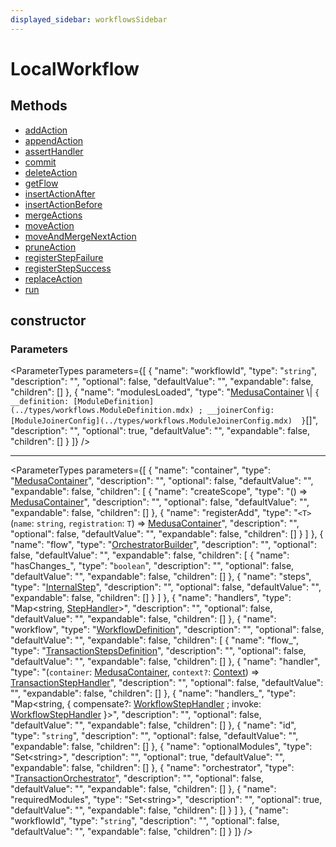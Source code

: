 ```yaml
---
displayed_sidebar: workflowsSidebar
---
```



# LocalWorkflow

## Methods

- [addAction](../../LocalWorkflow/methods/workflows.LocalWorkflow.addAction.mdx)
- [appendAction](../../LocalWorkflow/methods/workflows.LocalWorkflow.appendAction.mdx)
- [assertHandler](../../LocalWorkflow/methods/workflows.LocalWorkflow.assertHandler.mdx)
- [commit](../../LocalWorkflow/methods/workflows.LocalWorkflow.commit.mdx)
- [deleteAction](../../LocalWorkflow/methods/workflows.LocalWorkflow.deleteAction.mdx)
- [getFlow](../../LocalWorkflow/methods/workflows.LocalWorkflow.getFlow.mdx)
- [insertActionAfter](../../LocalWorkflow/methods/workflows.LocalWorkflow.insertActionAfter.mdx)
- [insertActionBefore](../../LocalWorkflow/methods/workflows.LocalWorkflow.insertActionBefore.mdx)
- [mergeActions](../../LocalWorkflow/methods/workflows.LocalWorkflow.mergeActions.mdx)
- [moveAction](../../LocalWorkflow/methods/workflows.LocalWorkflow.moveAction.mdx)
- [moveAndMergeNextAction](../../LocalWorkflow/methods/workflows.LocalWorkflow.moveAndMergeNextAction.mdx)
- [pruneAction](../../LocalWorkflow/methods/workflows.LocalWorkflow.pruneAction.mdx)
- [registerStepFailure](../../LocalWorkflow/methods/workflows.LocalWorkflow.registerStepFailure.mdx)
- [registerStepSuccess](../../LocalWorkflow/methods/workflows.LocalWorkflow.registerStepSuccess.mdx)
- [replaceAction](../../LocalWorkflow/methods/workflows.LocalWorkflow.replaceAction.mdx)
- [run](../../LocalWorkflow/methods/workflows.LocalWorkflow.run.mdx)

## constructor

### Parameters

<ParameterTypes parameters={[
  {
    "name": "workflowId",
    "type": "`string`",
    "description": "",
    "optional": false,
    "defaultValue": "",
    "expandable": false,
    "children": []
  },
  {
    "name": "modulesLoaded",
    "type": "[MedusaContainer](../types/workflows.MedusaContainer.mdx) \\| ``{ __definition: [ModuleDefinition](../types/workflows.ModuleDefinition.mdx) ; __joinerConfig: [ModuleJoinerConfig](../types/workflows.ModuleJoinerConfig.mdx)  }``[]",
    "description": "",
    "optional": true,
    "defaultValue": "",
    "expandable": false,
    "children": []
  }
]} />

___

<ParameterTypes parameters={[
  {
    "name": "container",
    "type": "[MedusaContainer](../types/workflows.MedusaContainer.mdx)",
    "description": "",
    "optional": false,
    "defaultValue": "",
    "expandable": false,
    "children": [
      {
        "name": "createScope",
        "type": "() => [MedusaContainer](../types/workflows.MedusaContainer.mdx)",
        "description": "",
        "optional": false,
        "defaultValue": "",
        "expandable": false,
        "children": []
      },
      {
        "name": "registerAdd",
        "type": "`<T>`(`name`: `string`, `registration`: `T`) => [MedusaContainer](../types/workflows.MedusaContainer.mdx)",
        "description": "",
        "optional": false,
        "defaultValue": "",
        "expandable": false,
        "children": []
      }
    ]
  },
  {
    "name": "flow",
    "type": "[OrchestratorBuilder](workflows.OrchestratorBuilder.mdx)",
    "description": "",
    "optional": false,
    "defaultValue": "",
    "expandable": false,
    "children": [
      {
        "name": "hasChanges_",
        "type": "`boolean`",
        "description": "",
        "optional": false,
        "defaultValue": "",
        "expandable": false,
        "children": []
      },
      {
        "name": "steps",
        "type": "[InternalStep](../interfaces/workflows.InternalStep.mdx)",
        "description": "",
        "optional": false,
        "defaultValue": "",
        "expandable": false,
        "children": []
      }
    ]
  },
  {
    "name": "handlers",
    "type": "Map&#60;string, [StepHandler](../types/workflows.StepHandler.mdx)&#62;",
    "description": "",
    "optional": false,
    "defaultValue": "",
    "expandable": false,
    "children": []
  },
  {
    "name": "workflow",
    "type": "[WorkflowDefinition](../interfaces/workflows.WorkflowDefinition.mdx)",
    "description": "",
    "optional": false,
    "defaultValue": "",
    "expandable": false,
    "children": [
      {
        "name": "flow_",
        "type": "[TransactionStepsDefinition](../types/workflows.TransactionStepsDefinition.mdx)",
        "description": "",
        "optional": false,
        "defaultValue": "",
        "expandable": false,
        "children": []
      },
      {
        "name": "handler",
        "type": "(`container`: [MedusaContainer](../types/workflows.MedusaContainer.mdx), `context?`: [Context](../interfaces/workflows.Context.mdx)) => [TransactionStepHandler](../types/workflows.TransactionStepHandler.mdx)",
        "description": "",
        "optional": false,
        "defaultValue": "",
        "expandable": false,
        "children": []
      },
      {
        "name": "handlers_",
        "type": "Map&#60;string, &#123; compensate?: [WorkflowStepHandler](../types/workflows.WorkflowStepHandler.mdx) ; invoke: [WorkflowStepHandler](../types/workflows.WorkflowStepHandler.mdx)  &#125;&#62;",
        "description": "",
        "optional": false,
        "defaultValue": "",
        "expandable": false,
        "children": []
      },
      {
        "name": "id",
        "type": "`string`",
        "description": "",
        "optional": false,
        "defaultValue": "",
        "expandable": false,
        "children": []
      },
      {
        "name": "optionalModules",
        "type": "Set&#60;string&#62;",
        "description": "",
        "optional": true,
        "defaultValue": "",
        "expandable": false,
        "children": []
      },
      {
        "name": "orchestrator",
        "type": "[TransactionOrchestrator](workflows.TransactionOrchestrator.mdx)",
        "description": "",
        "optional": false,
        "defaultValue": "",
        "expandable": false,
        "children": []
      },
      {
        "name": "requiredModules",
        "type": "Set&#60;string&#62;",
        "description": "",
        "optional": true,
        "defaultValue": "",
        "expandable": false,
        "children": []
      }
    ]
  },
  {
    "name": "workflowId",
    "type": "`string`",
    "description": "",
    "optional": false,
    "defaultValue": "",
    "expandable": false,
    "children": []
  }
]} />
